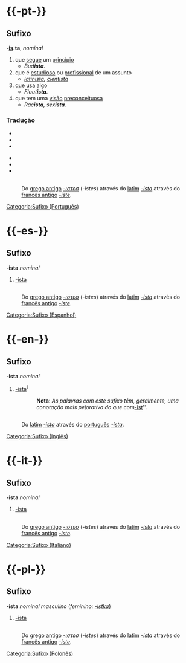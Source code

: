 ={{-pt-}}=
==Sufixo==
'''-<u>is</u>.ta''', ''nominal''
# que [[seguir|segue]] um [[princípio]]
#* ''Bud'''ista'''.''
# que é [[estudioso]] ou [[profissional]] de um assunto
#* ''[[latinista]], [[cientista]]''
# que [[usar|usa]] algo
#* ''Flaut'''ista'''.''
# que tem uma [[visão]] [[preconceituoso|preconceituosa]]
#* ''Rac'''ista''', sex'''ista'''.''

===Tradução===
{{tradini}}
* {{trad|es|-ista}}
* {{trad|eo|-isto}}
* {{trad|fr|-iste}}
{{tradmeio}}
* {{trad|en|-ist|-ista}}
* {{trad|it|-ista}}
* {{trad|pl|-ista|-istka}}
{{tradfim}}

=={{etimologia|pt}}==
: Do [[grego antigo]] ''[[-ιστεσ]]'' (''-istes'') através do [[latim]] ''[[-ista#Latim|-ista]]'' através do [[francês antigo]] ''[[-iste]]''.

[[Categoria:Sufixo (Português)]]


={{-es-}}=
==Sufixo==
'''-ista''' ''nominal''
# [[-ista#Português|-ista]]

=={{etimologia|es}}==
: Do [[grego antigo]] ''[[-ιστεσ]]'' (''-istes'') através do [[latim]] ''[[-ista#Latim|-ista]]'' através do [[francês antigo]] ''[[-iste]]''.

[[Categoria:Sufixo (Espanhol)]]


={{-en-}}=
==Sufixo==
'''-ista''' ''nominal''
# [[-ista#Português|-ista]]<sup>1</sup>

::'''Nota''': ''As palavras com este sufixo têm, geralmente, uma conotação mais pejorativa do que com ''[[-ist]]''.

=={{etimologia|en}}==
: Do [[latim]] ''[[-ista#Latim|-ista]]'' através do [[português]] ''[[-ista#Português|-ista]]''.

[[Categoria:Sufixo (Inglês)]]


={{-it-}}=
==Sufixo==
'''-ista''' ''nominal''
# [[-ista#Português|-ista]]

=={{etimologia|it}}==
: Do [[grego antigo]] ''[[-ιστεσ]]'' (''-istes'') através do [[latim]] ''[[-ista#Latim|-ista]]'' através do [[francês antigo]] ''[[-iste]]''.

[[Categoria:Sufixo (Italiano)]]


={{-pl-}}=
==Sufixo==
'''-ista''' ''nominal masculino'' (''feminino: [[-istka]]'')
# [[-ista#Português|-ista]]

=={{etimologia|pl}}==
: Do [[grego antigo]] ''[[-ιστεσ]]'' (''-istes'') através do [[latim]] ''[[-ista#Latim|-ista]]'' através do [[francês antigo]] ''[[-iste]]''.

[[Categoria:Sufixo (Polonês)]]

